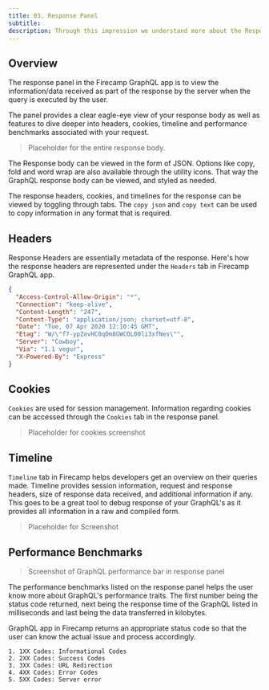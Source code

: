 ```yaml
---
title: 03. Response Panel
subtitle:
description: Through this impression we understand more about the Response Panel in the GraphQL app of Firecamp
---
```


## Overview

The response panel in the Firecamp GraphQL app is to view the information/data received as part of the response by the server when the query is executed by the user.

The panel provides a clear eagle-eye view of your response body as well as features to dive deeper into headers, cookies, timeline and performance benchmarks associated with your request.

> Placeholder for the entire response body.

The Response body can be viewed in the form of JSON. Options like copy, fold and word wrap are also available through the utility icons. That way the GraphQL response body can be viewed, and styled as needed.

The response headers, cookies, and timelines for the response can be viewed by toggling through tabs. The `copy json` and `copy text` can be used to copy information in any format that is required.

## Headers

Response Headers are essentially metadata of the response. Here's how the response headers are represented under the `Headers` tab in Firecamp GraphQL app.

``` JSON
{
  "Access-Control-Allow-Origin": "*",
  "Connection": "keep-alive",
  "Content-Length": "247",
  "Content-Type": "application/json; charset=utf-8",
  "Date": "Tue, 07 Apr 2020 12:10:45 GMT",
  "Etag": "W/\"f7-ypZevHC0qOm8GWCOL00li3xfNes\"",
  "Server": "Cowboy",
  "Via": "1.1 vegur",
  "X-Powered-By": "Express"
}
```

## Cookies

`Cookies` are used for session management. Information regarding cookies can be accessed through the `Cookies` tab in the response panel.

> Placeholder for cookies screenshot

## Timeline

`Timeline` tab in Firecamp helps developers get an overview on their queries made. Timeline provides session information, request and response headers, size of response data received, and additional information if any. This goes to be a great tool to debug response of your GraphQL's as it provides all information in a raw and compiled form.

> Placeholder for Screenshot

## Performance Benchmarks

> Screenshot of GraphQL performance bar in response panel

The performance benchmarks listed on the response panel helps the user know more about GraphQL's performance traits. The first number being the status code returned, next being the response time of the GraphQL listed in milliseconds and last being the data transferred in kilobytes.

GraphQL app in Firecamp returns an appropriate status code so that the user can know the actual issue and process accordingly.

```
1. 1XX Codes: Informational Codes
2. 2XX Codes: Success Codes
3. 3XX Codes: URL Redirection
4. 4XX Codes: Error Codes
5. 5XX Codes: Server error
```

